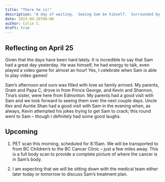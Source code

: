 ```yaml
---
title: "There he is!"
description: "A day of waiting.  Seeing Sam be himself.  Surrounded by loving family."
date: 2023-04-26T06:00
author: Colin C.
draft: true
---
```


## Reflecting on April 25

Given that the days have been hard lately. It is incredible to say that Sam had a great day yesterday. He was himself, he had energy to talk, even played a video game for almost an hour! Yes, I celebrate when Sam is able to play video games!

Sam's afternoon and ours was filled with love as family arrived. My parents, Gram and Papa C, drove in from Prince George, and Kevin and Shannon, Tina's sister, were here from Edmonton. My parents had a good visit with Sam and we look forward to seeing them over the next couple days. Uncle Kev and Auntie Shan had a good visit with Sam in the evening when, as always, Kevin attempted his jokes trying to get Sam to crack; this round went to Sam -- though I definitely had some good laughs.

## Upcoming

1.  PET scan this morning, scheduled for 8:15am. We will be transported to from BC Children's to the BC Cancer Clinic -- just a few miles away. This is a full body scan to provide a complete picture of where the cancer is in Sam's body.

2.  I am expecting that we will be sitting down with the medical team either later today or tomorrow to discuss Sam's treatment plan.
